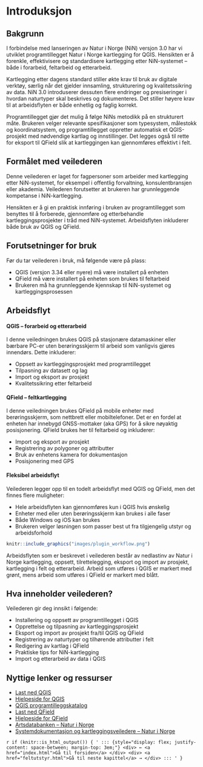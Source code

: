 # Introduksjon {#introduksjon}

## Bakgrunn

I forbindelse med lanseringen av Natur i Norge (NiN) versjon 3.0 har vi utviklet programtillegget Natur i Norge kartlegging for QGIS. Hensikten er å forenkle, effektivisere og standardisere kartlegging etter NiN-systemet -- både i forarbeid, feltarbeid og etterarbeid.

Kartlegging etter dagens standard stiller økte krav til bruk av digitale verktøy, særlig når det gjelder innsamling, strukturering og kvalitetssikring av data. NiN 3.0 introduserer dessuten flere endringer og presiseringer i hvordan naturtyper skal beskrives og dokumenteres. Det stiller høyere krav til at arbeidsflyten er både enhetlig og faglig korrekt.

Programtillegget gjør det mulig å følge NiNs metodikk på en strukturert måte. Brukeren velger relevante spesifikasjoner som typesystem, målestokk og koordinatsystem, og programtillegget oppretter automatisk et QGIS-prosjekt med nødvendige kartlag og innstillinger. Det legges også til rette for eksport til QField slik at kartleggingen kan gjennomføres effektivt i felt.

## Formålet med veilederen

Denne veilederen er laget for fagpersoner som arbeider med kartlegging etter NiN-systemet, for eksempel i offentlig forvaltning, konsulentbransjen eller akademia. Veilederen forutsetter at brukeren har grunnleggende kompetanse i NiN-kartlegging.

Hensikten er å gi en praktisk innføring i bruken av programtillegget som benyttes til å forberede, gjennomføre og etterbehandle kartleggingsprosjekter i tråd med NiN-systemet. Arbeidsflyten inkluderer både bruk av QGIS og QField.

## Forutsetninger for bruk

Før du tar veilederen i bruk, må følgende være på plass:

-   QGIS (versjon 3.34 eller nyere) må være installert på enheten
-   QField må være installert på enheten som brukes til feltarbeid
-   Brukeren må ha grunnleggende kjennskap til NiN-systemet og kartleggingsprosessen

## Arbeidsflyt

#### QGIS -- forarbeid og etterarbeid {.unnumbered}

I denne veiledningen brukes QGIS på stasjonære datamaskiner eller bærbare PC-er uten berøringsskjerm til arbeid som vanligvis gjøres innendørs. Dette inkluderer:

-   Oppsett av kartleggingsprosjekt med programtillegget
-   Tilpasning av datasett og lag
-   Import og eksport av prosjekt
-   Kvalitetssikring etter feltarbeid

#### QField -- feltkartlegging {.unnumbered}

I denne veiledningen brukes QField på mobile enheter med berøringsskjerm, som nettbrett eller mobiltelefoner. Det er en fordel at enheten har innebygd GNSS-mottaker (aka GPS) for å sikre nøyaktig posisjonering. QField brukes her til feltarbeid og inkluderer:

-   Import og eksport av prosjekt
-   Registrering av polygoner og attributter
-   Bruk av enhetens kamera for dokumentasjon
-   Posisjonering med GPS

#### Fleksibel arbeidsflyt {.unnumbered}

Veilederen legger opp til en todelt arbeidsflyt med QGIS og QField, men det finnes flere muligheter:

-   Hele arbeidsflyten kan gjennomføres kun i QGIS hvis ønskelig
-   Enheter med eller uten berøringsskjerm kan brukes i alle faser
-   Både Windows og iOS kan brukes
-   Brukeren velger løsningen som passer best ut fra tilgjengelig utstyr og arbeidsforhold


```r
knitr::include_graphics("images/plugin_workflow.png")
```
Arbeidsflyten som er beskrevet i veilederen består av nedlastinv av Natur i Norge kartlegging, oppsett, tilrettelegging, eksport og import av prosjekt, kartlegging i felt og etterarbeid. Arbeid som utføres i QGIS er markert med grønt, mens arbeid som utføres i QField er markert med blått.

## Hva inneholder veilederen?

Veilederen gir deg innsikt i følgende:

-   Installering og oppsett av programtillegget i QGIS
-   Opprettelse og tilpasning av kartleggingsprosjekt
-   Eksport og import av prosjekt fra/til QGIS og QField
-   Registrering av naturtyper og tilhørende attributter i felt
-   Redigering av kartlag i QField
-   Praktiske tips for NiN-kartlegging
-   Import og etterarbeid av data i QGIS

## Nyttige lenker og ressurser

-   [Last ned QGIS](https://qgis.org)
-   [Hjelpeside for QGIS](https://docs.qgis.org/latest/en/docs/training_manual/index.html)
-   [QGIS programtilleggskatalog](https://plugins.qgis.org/plugins/nin_qgis_plugin/)
-   [Last ned QField](https://docs.qfield.org/get-started/)
-   [Hjelpeside for QField](https://docs.qfield.org/)
-   [Artsdatabanken -- Natur i Norge](https://naturinorge.artsdatabanken.no/)
-   [Systemdokumentasjon og kartleggingsveiledere -- Natur i Norge](https://artsdatabanken.no/Pages/345456)

`r if (knitr::is_html_output()) {
'
::: {style="display: flex; justify-content: space-between; margin-top: 3em;"}
<div> ← <a href="index.html">Gå til forsiden</a> </div>
<div> <a href="feltutstyr.html">Gå til neste kapittel</a> → </div>
:::
'
} `